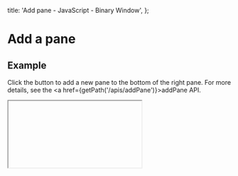 
  title: 'Add pane - JavaScript - Binary Window',
};

# Add a pane

## Example

Click the button to add a new pane to the bottom of the right pane. For more details, see the <a href={getPath('/apis/addPane')}>addPane</a> API.

<IFrame path="/add-pane.html" />

```html
<button id="add-pane">Add pane</button>
<div id="container" style="width: 400px; height: 260px"></div>
```

```js
const bwin = new BinaryWindow({
  fitContainer: true,
  children: [
    { position: 'left', id: 'pane-1', content: 'Pane 1' },
    {
      position: 'right',
      id: 'pane-2',
      content: 'Pane 2',
    },
  ],
});

bwin.mount(document.getElementById('container'));

document.getElementById('add-pane').addEventListener('click', () => {
  bwin.addPane('pane-2', {
    position: 'bottom',
    size: 120,
    content: Object.assign(document.createElement('em'), { innerHTML: 'Pane 3' }),
    title: 'Pane 3',
  });
});
```
